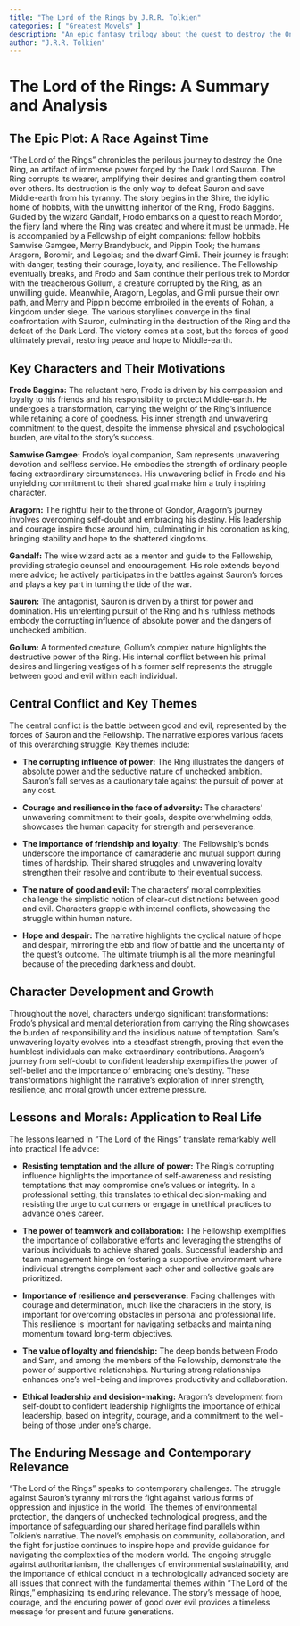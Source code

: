 ```yaml
---
title: "The Lord of the Rings by J.R.R. Tolkien"
categories: [ "Greatest Movels" ]
description: "An epic fantasy trilogy about the quest to destroy the One Ring and defeat the Dark Lord Sauron."
author: "J.R.R. Tolkien"
---
```

# The Lord of the Rings: A Summary and Analysis

## The Epic Plot: A Race Against Time

"The Lord of the Rings" chronicles the perilous journey to destroy the One Ring, an artifact of immense power forged by the Dark Lord Sauron.  The Ring corrupts its wearer, amplifying their desires and granting them control over others.  Its destruction is the only way to defeat Sauron and save Middle-earth from his tyranny.  The story begins in the Shire, the idyllic home of hobbits, with the unwitting inheritor of the Ring, Frodo Baggins. Guided by the wizard Gandalf, Frodo embarks on a quest to reach Mordor, the fiery land where the Ring was created and where it must be unmade.  He is accompanied by a Fellowship of eight companions: fellow hobbits Samwise Gamgee, Merry Brandybuck, and Pippin Took; the humans Aragorn, Boromir, and Legolas; and the dwarf Gimli.  Their journey is fraught with danger, testing their courage, loyalty, and resilience.  The Fellowship eventually breaks, and Frodo and Sam continue their perilous trek to Mordor with the treacherous Gollum, a creature corrupted by the Ring, as an unwilling guide.  Meanwhile, Aragorn, Legolas, and Gimli pursue their own path, and Merry and Pippin become embroiled in the events of Rohan, a kingdom under siege.  The various storylines converge in the final confrontation with Sauron, culminating in the destruction of the Ring and the defeat of the Dark Lord. The victory comes at a cost, but the forces of good ultimately prevail, restoring peace and hope to Middle-earth.


## Key Characters and Their Motivations

**Frodo Baggins:** The reluctant hero, Frodo is driven by his compassion and loyalty to his friends and his responsibility to protect Middle-earth. He undergoes a transformation, carrying the weight of the Ring's influence while retaining a core of goodness. His inner strength and unwavering commitment to the quest, despite the immense physical and psychological burden, are vital to the story's success.

**Samwise Gamgee:** Frodo's loyal companion, Sam represents unwavering devotion and selfless service.  He embodies the strength of ordinary people facing extraordinary circumstances. His unwavering belief in Frodo and his unyielding commitment to their shared goal make him a truly inspiring character.

**Aragorn:** The rightful heir to the throne of Gondor, Aragorn's journey involves overcoming self-doubt and embracing his destiny. His leadership and courage inspire those around him, culminating in his coronation as king, bringing stability and hope to the shattered kingdoms.

**Gandalf:** The wise wizard acts as a mentor and guide to the Fellowship, providing strategic counsel and encouragement.  His role extends beyond mere advice; he actively participates in the battles against Sauron's forces and plays a key part in turning the tide of the war.

**Sauron:** The antagonist, Sauron is driven by a thirst for power and domination. His unrelenting pursuit of the Ring and his ruthless methods embody the corrupting influence of absolute power and the dangers of unchecked ambition.

**Gollum:** A tormented creature, Gollum's complex nature highlights the destructive power of the Ring. His internal conflict between his primal desires and lingering vestiges of his former self represents the struggle between good and evil within each individual.


## Central Conflict and Key Themes

The central conflict is the battle between good and evil, represented by the forces of Sauron and the Fellowship.  The narrative explores various facets of this overarching struggle. Key themes include:

* **The corrupting influence of power:** The Ring illustrates the dangers of absolute power and the seductive nature of unchecked ambition.  Sauron's fall serves as a cautionary tale against the pursuit of power at any cost.

* **Courage and resilience in the face of adversity:** The characters' unwavering commitment to their goals, despite overwhelming odds, showcases the human capacity for strength and perseverance.

* **The importance of friendship and loyalty:** The Fellowship's bonds underscore the importance of camaraderie and mutual support during times of hardship.  Their shared struggles and unwavering loyalty strengthen their resolve and contribute to their eventual success.

* **The nature of good and evil:** The characters' moral complexities challenge the simplistic notion of clear-cut distinctions between good and evil. Characters grapple with internal conflicts, showcasing the struggle within human nature.

* **Hope and despair:** The narrative highlights the cyclical nature of hope and despair, mirroring the ebb and flow of battle and the uncertainty of the quest's outcome. The ultimate triumph is all the more meaningful because of the preceding darkness and doubt.


## Character Development and Growth

Throughout the novel, characters undergo significant transformations:  Frodo's physical and mental deterioration from carrying the Ring showcases the burden of responsibility and the insidious nature of temptation. Sam's unwavering loyalty evolves into a steadfast strength, proving that even the humblest individuals can make extraordinary contributions. Aragorn's journey from self-doubt to confident leadership exemplifies the power of self-belief and the importance of embracing one's destiny.  These transformations highlight the narrative's exploration of inner strength, resilience, and moral growth under extreme pressure.


## Lessons and Morals: Application to Real Life

The lessons learned in "The Lord of the Rings" translate remarkably well into practical life advice:

* **Resisting temptation and the allure of power:** The Ring's corrupting influence highlights the importance of self-awareness and resisting temptations that may compromise one's values or integrity. In a professional setting, this translates to ethical decision-making and resisting the urge to cut corners or engage in unethical practices to advance one's career.

* **The power of teamwork and collaboration:** The Fellowship exemplifies the importance of collaborative efforts and leveraging the strengths of various individuals to achieve shared goals.  Successful leadership and team management hinge on fostering a supportive environment where individual strengths complement each other and collective goals are prioritized.

* **Importance of resilience and perseverance:** Facing challenges with courage and determination, much like the characters in the story, is important for overcoming obstacles in personal and professional life.  This resilience is important for navigating setbacks and maintaining momentum toward long-term objectives.

* **The value of loyalty and friendship:**  The deep bonds between Frodo and Sam, and among the members of the Fellowship, demonstrate the power of supportive relationships. Nurturing strong relationships enhances one's well-being and improves productivity and collaboration.

* **Ethical leadership and decision-making:**  Aragorn's development from self-doubt to confident leadership highlights the importance of ethical leadership, based on integrity, courage, and a commitment to the well-being of those under one's charge.


## The Enduring Message and Contemporary Relevance

"The Lord of the Rings" speaks to contemporary challenges. The struggle against Sauron's tyranny mirrors the fight against various forms of oppression and injustice in the world. The themes of environmental protection, the dangers of unchecked technological progress, and the importance of safeguarding our shared heritage find parallels within Tolkien's narrative. The novel's emphasis on community, collaboration, and the fight for justice continues to inspire hope and provide guidance for navigating the complexities of the modern world. The ongoing struggle against authoritarianism, the challenges of environmental sustainability, and the importance of ethical conduct in a technologically advanced society are all issues that connect with the fundamental themes within "The Lord of the Rings," emphasizing its enduring relevance. The story's message of hope, courage, and the enduring power of good over evil provides a timeless message for present and future generations.

